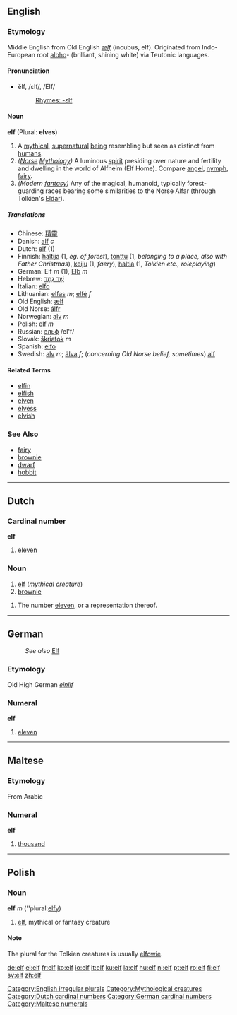 {{see|Elf}}
==English==

===Etymology===
Middle English from Old English ''[[ælf]]'' (incubus, elf). Originated from Indo-European root [[albho]]- (brilliant, shining white) via Teutonic languages.

====Pronunciation====
*ĕlf, /ɛlf/, /EIf/
*:[[Rhymes:English:-ɛlf|Rhymes: -ɛlf]]

====Noun====
'''elf''' (Plural: '''elves''')

# A [[mythical]], [[supernatural]] [[being]] resembling but seen as distinct from [[humans]].<br>
# ''([[Norse]] [[Mythology]])'' A luminous [[spirit]] presiding over nature and fertility and dwelling in the world of Alfheim (Elf Home). Compare [[angel]], [[nymph]], [[fairy]].<br>
# ''(Modern [[fantasy]])'' Any of the magical, humanoid, typically forest-guarding races bearing some similarities to the Norse Alfar (through Tolkien's [[Eldar]]).

=====Translations=====
*Chinese: [[精靈]]
*Danish: [[alf]] ''c''
*Dutch: [[elf#Dutch|elf]] (1)
*Finnish: [[haltija]] (1, ''eg. of forest''), [[tonttu]] (1, ''belonging to a place, also with Father Christmas''), [[keiju]] (1, ''faery''), [[haltia]] (1, ''Tolkien etc., roleplaying'')
*German: Elf ''m'' (1), [[Elb]] ''m''
*Hebrew: [[שד גמד|שֵׁד גַמָּד]]
*Italian: [[elfo]]
*Lithuanian: [[elfas]] ''m''; [[elfė]] ''f''
*Old English: [[ælf]]
*Old Norse: [[álfr]]
*Norwegian: [[alv]] ''m''
*Polish: [[elf#Polish|elf]] ''m''
*Russian: [[эльф]] /el'f/ {{m}}
*Slovak: [[škriatok]] ''m''
*Spanish: [[elfo]]
*Swedish: [[alv]] ''m''; [[älva]] ''f''; (''concerning Old Norse belief, sometimes'') [[alf]]

====Related Terms====
*[[elfin]]
*[[elfish]]
*[[elven]]
*[[elvess]]
*[[elvish]]

{{wikipediapar|Elf}}

===See Also===
*[[fairy]]
*[[brownie]]
*[[dwarf]]
*[[hobbit]]

[[Category:English irregular plurals]]
[[Category:Mythological creatures]]

----

==Dutch==
[[Category:Dutch cardinal numbers]]

===Cardinal number===
'''elf'''

# [[eleven]]

===Noun===
{{nl-noun|g1=m|g2=f|elfen|elfje}}

# [[#English|elf]] (''mythical creature'')
# [[brownie]]

{{nl-noun|g1=m|g2=f|elven|elfje}}

# The number [[eleven]], or a representation thereof.

----

==German==
:''See also'' [[Elf]]
===Etymology===
Old High German ''[[einlif]]''
===Numeral===
'''elf'''

# [[eleven]]

[[Category:German cardinal numbers]]

----

==Maltese==
===Etymology===
From Arabic
===Numeral===
'''elf'''

#[[thousand]]

[[Category:Maltese numerals]]

----

==Polish==
===Noun===
'''elf''' ''m'' (''plural:[[elfy]])
# [[elf#English|elf]], mythical or fantasy creature

====Note====
The plural for the Tolkien creatures is usually [[elfowie]].

[[de:elf]]
[[el:elf]]
[[fr:elf]]
[[ko:elf]]
[[io:elf]]
[[it:elf]]
[[ku:elf]]
[[la:elf]]
[[hu:elf]]
[[nl:elf]]
[[pt:elf]]
[[ro:elf]]
[[fi:elf]]
[[sv:elf]]
[[zh:elf]]